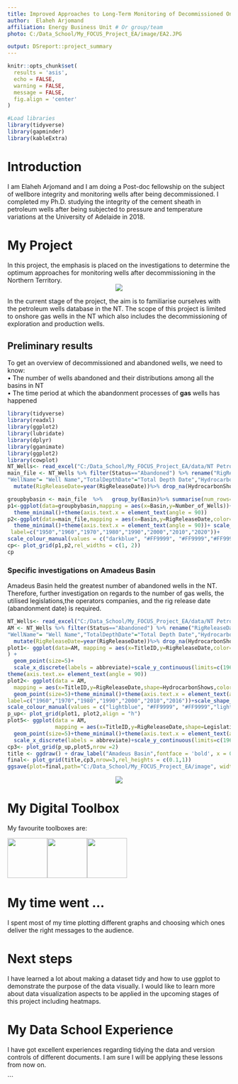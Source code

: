 ```yaml
---
title: Improved Approaches to Long-Term Monitoring of Decommissioned Onshore Gas Wells in the Northern Territory
author:  Elaheh Arjomand
affiliation: Energy Business Unit # Or group/team
photo: C:/Data_School/My_FOCUS_Project_EA/image/EA2.JPG

output: DSreport::project_summary
---
```

```r
knitr::opts_chunk$set(
  results = 'asis',
  echo = FALSE,
  warning = FALSE,
  message = FALSE,
  fig.align = 'center'
)

#Load libraries
library(tidyverse)
library(gapminder)
library(kableExtra)
```


# Introduction
I am Elaheh Arjomand and I am doing a Post-doc fellowship on the subject of wellbore integrity and monitoring wells after being decommissioned. I completed my Ph.D. studying the integrity of the cement sheath in petroleum wells after being subjected to pressure and temperature variations at the University of Adelaide in 2018.

# My Project
In this project, the emphasis is placed on the investigations to determine the optimum approaches for monitoring wells after decommissioning in the Northern Territory. 
<center>
![](C:/Data_School/My_FOCUS_Project_EA/image/well.jpg)
</center>


In the current stage of the project, the aim is to familiarise ourselves with the petroleum wells database in the NT. The scope of this project is limited to onshore gas wells in the NT which also includes the decommissioning of exploration and production wells.

## Preliminary results
To get an overview of decommissioned and abandoned wells, we need to know:  
•	The number of wells abandoned and their distributions among all the basins in NT  
•	The time period at which the abandonment processes of **gas** wells has happened  
```r
library(tidyverse)
library(readxl)
library(ggplot2)
library(lubridate)
library(dplyr)
library(gganimate)
library(ggplot2)
library(cowplot)
NT_Wells<- read_excel("C:/Data_School/My_FOCUS_Project_EA/data/NT Petroleum Wells.xlsx")
main_file <- NT_Wells %>% filter(Status=="Abandoned") %>% rename("RigReleaseDate"="Rig Release Date","TitleID"="Title ID",
"WellName"= "Well Name","TotalDepthDate"="Total Depth Date","HydrocarbonShows"="Hydrocarbon Shows") %>% 
  mutate(RigReleaseDate=year(RigReleaseDate))%>% drop_na(HydrocarbonShows)

groupbybasin <- main_file  %>%   group_by(Basin)%>% summarise(num_rows=n())%>% arrange(num_rows) %>% rename("Number_of_Wells"="num_rows")
p1<-ggplot(data=groupbybasin,mapping = aes(x=Basin,y=Number_of_Wells))+geom_bar(stat="identity", fill="darkblue")+
  theme_minimal()+theme(axis.text.x = element_text(angle = 90))
p2<-ggplot(data=main_file,mapping = aes(x=Basin,y=RigReleaseDate,color=HydrocarbonShows))+geom_point()+
  theme_minimal()+theme(axis.text.x = element_text(angle = 90))+ scale_y_continuous(limits=c(1950,2020),breaks=c(1950,1960,1970,1980,1990,2000,2010,2020),
 label=c("1950","1960","1970","1980","1990","2000","2010","2020"))+
scale_colour_manual(values = c("darkblue", "#FF9999", "#FF9999","#FF9999", "darkblue", "#FF9999", "darkblue", "#FF9999"))+transition_states(HydrocarbonShows)
cp<- plot_grid(p1,p2,rel_widths = c(1, 2))
cp
```


### Specific investigations on Amadeus Basin
Amadeus Basin held the greatest number of abandoned wells in the NT. Therefore, further investigation on regards to the number of gas wells, the utilised legislations,the operators companies, and the rig release date (abandonment date) is required.

```r
NT_Wells<- read_excel("C:/Data_School/My_FOCUS_Project_EA/data/NT Petroleum Wells.xlsx")
AM <- NT_Wells %>% filter(Status=="Abandoned") %>% rename("RigReleaseDate"="Rig Release Date","TitleID"="Title ID",
"WellName"= "Well Name","TotalDepthDate"="Total Depth Date","HydrocarbonShows"="Hydrocarbon Shows") %>% 
  mutate(RigReleaseDate=year(RigReleaseDate))%>% drop_na(HydrocarbonShows) %>% filter (Basin=="Amadeus Basin")
plot1<- ggplot(data=AM, mapping = aes(x=TitleID,y=RigReleaseDate,color=Purpose)
) +
  geom_point(size=5)+
  scale_x_discrete(labels = abbreviate)+scale_y_continuous(limits=c(1960,2016),breaks=c(1960,1970,1980,1990,2000,2010,2016),label=c("1960","1970","1980","1990","2000","2010","2016"))+theme_minimal()+
theme(axis.text.x= element_text(angle = 90))
plot2<- ggplot(data = AM,
  mapping = aes(x=TitleID,y=RigReleaseDate,shape=HydrocarbonShows,color=HydrocarbonShows))+
  geom_point(size=5)+theme_minimal()+theme(axis.text.x = element_text(angle = 90))+scale_x_discrete(labels = abbreviate)+scale_y_continuous(limits=c(1960,2016),breaks=c(1960,1970,1980,1990,2000,2010,2016),
label=c("1960","1970","1980","1990","2000","2010","2016"))+scale_shape_manual(values=c(15, 16, 17,18,9,10,12))+
scale_colour_manual(values = c("lightblue", "#FF9999", "#FF9999","lightblue", "#FF9999", "lightblue", "#FF9999"))
p_up<- plot_grid(plot1, plot2,align = "h")
plot5<- ggplot(data = AM,
               mapping = aes(x=TitleID,y=RigReleaseDate,shape=Legislation,color=Operator))+
  geom_point(size=5)+theme_minimal()+theme(axis.text.x = element_text(angle = 90))+ 
  scale_x_discrete(labels = abbreviate)+scale_y_continuous(limits=c(1960,2016),breaks=c(1960,1970,1980,1990,2000,2010,2016),label=c("1960","1970","1980","1990","2000","2010","2016"))
cp3<- plot_grid(p_up,plot5,nrow =2)
title <- ggdraw() + draw_label("Amadeus Basin",fontface = 'bold', x = 0,hjust = 0)+ theme(plot.margin = margin(0, 0, 0, 7))
final<- plot_grid(title,cp3,nrow=3,rel_heights = c(0.1,1))
ggsave(plot=final,path="C:/Data_School/My_FOCUS_Project_EA/image", width =15, height = 15, dpi = 300, filename = "AM_Basin.png")
```
<center>
![](C:/Data_School/My_FOCUS_Project_EA/image/AM_Basin.png)
</center>

# My Digital Toolbox

My favourite toolboxes are:


![](https://raw.githubusercontent.com/tidyverse/ggplot2/master/man/figures/logo.png){width=90px}![](C:/Data_School/My_FOCUS_Project_EA/image/cowplot.png){width=90px}![](C:/Data_School/My_FOCUS_Project_EA/image/gganimate.png){width=90px}

# My time went ...
I spent most of my time plotting different graphs and choosing which ones deliver the right messages to the audience.


# Next steps
I have learned a lot about making a dataset tidy and how to use ggplot to demonstrate the purpose of the data visually. I would like to learn more about data visualization aspects to be applied in the upcoming stages of this project including heatmaps. 

# My Data School Experience
I have got excellent experiences regarding tidying the data and version controls of different documents. I am sure I will be applying these lessons from now on. 

```


